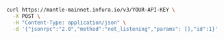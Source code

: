 
<Tabs>
  <TabItem value="cURL">

  ```bash
  curl https://mantle-mainnet.infura.io/v3/YOUR-API-KEY \
    -X POST \
    -H "Content-Type: application/json" \
    -d '{"jsonrpc":"2.0","method":"net_listening","params": [],"id":1}'
  ```
  </TabItem>
</Tabs>


